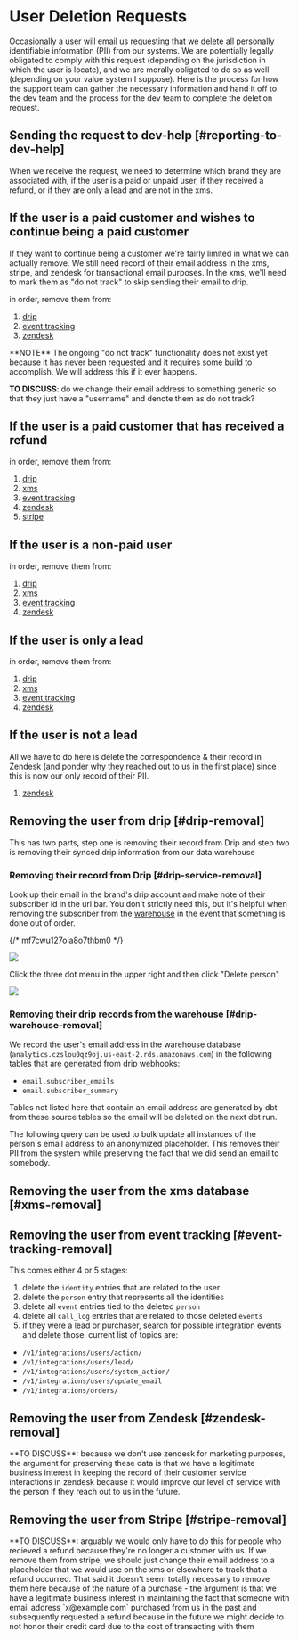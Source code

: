 
# User Deletion Requests

Occasionally a user will email us requesting that we delete all personally identifiable information (PII) from our systems. We are potentially legally obligated to comply with this request (depending on the jurisdiction in which the user is locate), and we are morally obligated to do so as well (depending on your value system I suppose). Here is the process for how the support team can gather the necessary information and hand it off to the dev team and the process for the dev team to complete the deletion request.


## Sending the request to dev-help [#reporting-to-dev-help]

When we receive the request, we need to determine which brand they are associated with, if the user is a paid or unpaid user, if they received a refund, or if they are only a lead and are not in the xms. 


## If the user is a paid customer and wishes to continue being a paid customer

If they want to continue being a customer we're fairly limited in what we can actually remove. We still need record of their email address in the xms, stripe, and zendesk for transactional email purposes. In the xms, we'll need to mark them as "do not track" to skip sending their email to drip.

in order, remove them from:

1. [drip](#drip-removal)
2. [event tracking](#event-tracking-removal)
3. [zendesk](#zendesk-removal)


<Callout type="info">
**NOTE** The ongoing "do not track" functionality does not exist yet because it has never been requested and it requires some build to accomplish. We will address this if it ever happens.

**TO DISCUSS**: do we change their email address to something generic so that they just have a "username" and denote them as do not track?
</Callout>


## If the user is a paid customer that has received a refund

in order, remove them from:

1. [drip](#drip-removal)
2. [xms](#xms-removal)
3. [event tracking](#event-tracking-removal)
4. [zendesk](#zendesk-removal)
5. [stripe](#stripe-removal)

## If the user is a non-paid user

in order, remove them from:

1. [drip](#drip-removal)
2. [xms](#xms-removal)
3. [event tracking](#event-tracking-removal)
4. [zendesk](#zendesk-removal)

## If the user is only a lead

in order, remove them from:

1. [drip](#drip-removal)
2. [xms](#xms-removal)
3. [event tracking](#event-tracking-removal)
4. [zendesk](#zendesk-removal)

## If the user is not a lead

All we have to do here is delete the correspondence & their record in Zendesk (and ponder why they reached out to us in the first place) since this is now our only record of their PII.

1. [zendesk](#zendesk-removal)

## Removing the user from drip [#drip-removal]

This has two parts, step one is removing their record from Drip and step two is removing their synced drip information from our data warehouse

### Removing their record from Drip [#drip-service-removal]

Look up their email in the brand's drip account and make note of their subscriber id in the url bar. You don't strictly need this, but it's helpful when removing the subscriber from the [warehouse](#drip-warehouse-removal) in the event that something is done out of order.

{/* mf7cwu127oia8o7thbm0 */}

<Image src="/user-deletion-requests/drip-get-subscriber-id.png" width={800} height={400}/>

Click the three dot menu in the upper right and then click "Delete person"

<Image src="/user-deletion-requests/drip-delete-subscriber.png" width={800} height={400}/>

### Removing their drip records from the warehouse [#drip-warehouse-removal]

We record the user's email address in the warehouse database (`analytics.czslou0qz9oj.us-east-2.rds.amazonaws.com`) in the following tables that are generated from drip webhooks:

- `email.subscriber_emails`
- `email.subscriber_summary`

Tables not listed here that contain an email address are generated by dbt from these source tables so the email will be deleted on the next dbt run.

The following query can be used to bulk update all instances of the person's email address to an anonymized placeholder. This removes their PII from the system while preserving the fact that we did send an email to somebody.

## Removing the user from the xms database [#xms-removal]


## Removing the user from event tracking [#event-tracking-removal]

This comes either 4 or 5 stages:

1. delete the `identity` entries that are related to the user
2. delete the `person` entry that represents all the identities
3. delete all `event` entries tied to the deleted `person`
4. delete all `call_log` entries that are related to those deleted `events`
5. if they were a lead or purchaser, search for possible integration events and delete those. current list of topics are:
- `/v1/integrations/users/action/`
- `/v1/integrations/users/lead/`
- `/v1/integrations/users/system_action/`
- `/v1/integrations/users/update_email`
- `/v1/integrations/orders/`



## Removing the user from Zendesk [#zendesk-removal]

<Callout type="info">
**TO DISCUSS**: because we don't use zendesk for marketing purposes, the argument for preserving these data is that we have a legitimate business interest in keeping the record of their customer service interactions in zendesk because it would improve our level of service with the person if they reach out to us in the future. 
</Callout>

## Removing the user from Stripe [#stripe-removal]

<Callout type="info">
**TO DISCUSS**: arguably we would only have to do this for people who recieved a refund because they're no longer a customer with us. If we remove them from stripe, we should just change their email address to a placeholder that we would use on the xms or elsewhere to track that a refund occurred. That said it doesn't seem totally necessary to remove them here because of the nature of a purchase - the argument is that we have a legitimate business interest in maintaining the fact that someone with email address `x@example.com` purchased from us in the past and subsequently requested a refund because in the future we might decide to not honor their credit card due to the cost of transacting with them
</Callout>